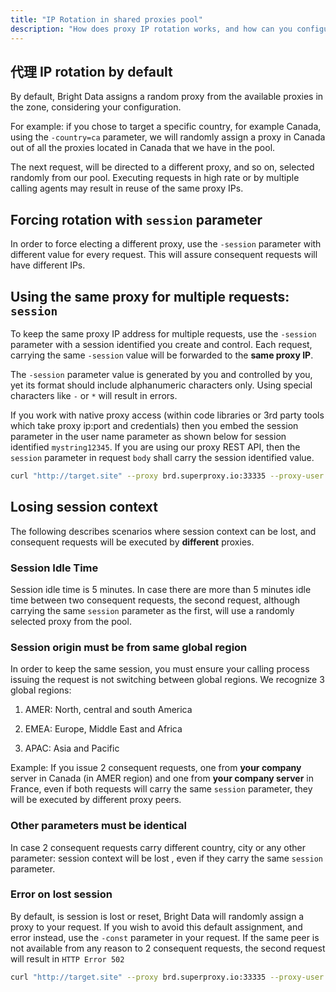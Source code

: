 ```yaml
---
title: "IP Rotation in shared proxies pool"
description: "How does proxy IP rotation works, and how can you configure or control it. "
---
```


## 代理 IP rotation by default

By default, Bright Data assigns a random proxy from the available proxies in the zone, considering your configuration.&#x20;

For example: if you chose to target a specific country, for example Canada, using the `-country=ca` parameter, we will randomly assign a proxy in Canada out of all the proxies located in Canada that we have in the pool.&#x20;

The next request, will be directed to a different proxy, and so on, selected randomly from our pool. Executing requests in high rate or by multiple calling agents may result in reuse of the same proxy IPs.&#x20;

## Forcing rotation with `session` parameter

In order to force electing a different proxy, use the `-session` parameter with different value for every request. This will assure consequent requests will have different IPs.&#x20;

## Using the same proxy for multiple requests: `session`

To keep the same proxy IP address for multiple requests, use the `-session` parameter with a session identified you create and control. Each request, carrying the same `-session` value will be forwarded to the **same proxy IP**.&#x20;

The `-session` parameter value is generated by you and controlled by you, yet its format should include alphanumeric characters only. Using special characters like `-` or `*` will result in errors.&#x20;

If you work with native proxy access (within code libraries or 3rd party tools which take proxy ip:port and credentials) then you embed the session parameter in the user name parameter as shown below for session identified `mystring12345`.  If you are using our proxy REST API, then the `session` parameter in request `body` shall carry the session identified value.&#x20;

```sh Shell
curl "http://target.site" --proxy brd.superproxy.io:33335 --proxy-user brd-customer-<customer_id>-zone-<zone_name>-session-mystring12345:<zone_password>
```

## Losing session context&#x20;

The following describes scenarios where session context can be lost, and consequent requests will be executed by **different** proxies.&#x20;

### Session Idle Time&#x20;

Session idle time is 5 minutes. In case there are more than 5 minutes idle time between two consequent requests, the second request, although carrying the same `session` parameter as the first, will use a randomly selected proxy from the pool.&#x20;

### Session origin must be from same global region

In order to keep the same session, you must ensure your calling process issuing the request is not switching between global regions. We recognize 3 global regions:

1. AMER: North, central and south America&#x20;

2. EMEA: Europe, Middle East and Africa&#x20;

3. APAC: Asia and Pacific

Example: If you issue 2 consequent requests, one from **your company** server in Canada (in AMER region) and one from **your company server** in France, even if both requests will carry the same `session` parameter, they will be executed by different proxy peers.&#x20;

### Other parameters must be identical

In case 2 consequent requests carry different country, city or any other parameter: session context will be lost , even if they carry the same `session` parameter.&#x20;

### Error on lost session

By default, is session is lost or reset, Bright Data will randomly assign a proxy to your request. If you wish to avoid this default assignment, and error instead, use the `-const` parameter in your request. If the same peer is not available from any reason to 2 consequent requests, the second request will result in `HTTP Error 502`&#x20;

```sh Shell
curl "http://target.site" --proxy brd.superproxy.io:33335 --proxy-user brd-customer-<customer_id>-zone-<zone_name>-session-mystring12345-const:<zone_password>
```